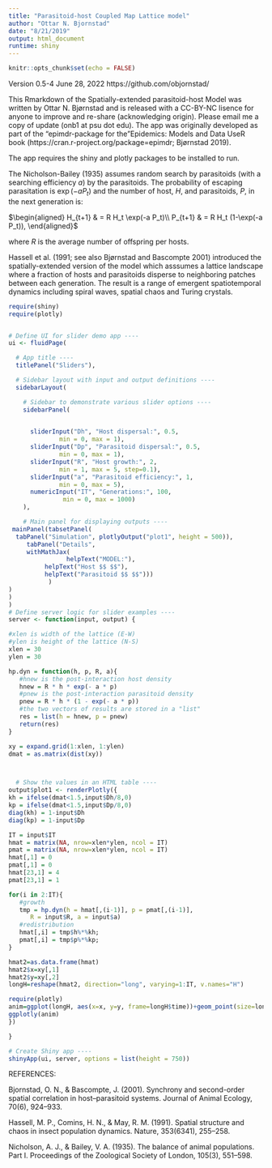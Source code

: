 ```yaml
---
title: "Parasitoid-host Coupled Map Lattice model"
author: "Ottar N. Bjornstad"
date: "8/21/2019"
output: html_document
runtime: shiny
---
```


```r
knitr::opts_chunk$set(echo = FALSE)
```

Version 0.5-4 June 28, 2022 
https://github.com/objornstad/

This Rmarkdown of the Spatially-extended parasitoid-host Model was written by Ottar N. Bjørnstad and is released with a CC-BY-NC lisence for anyone to improve and re-share (acknowledging origin). Please email me a copy of update (onb1 at psu dot edu). The app was originally developed as part of the "epimdr-package for the "Epidemics: Models and Data UseR book (https://cran.r-project.org/package=epimdr; Bjørnstad 2019).

The app requires the shiny and plotly packages to be installed to run.

The Nicholson-Bailey (1935) assumes random search by parasitoids (with a searching efficiency $a$) by the parasitoids. The probability of escaping parasitation is $\exp(-a P_t)$ and the number of host, $H$, and parasitoids, $P$, in the next generation is:

$\begin{aligned}
H_{t+1} & = R H_t \exp(-a P_t)\\
P_{t+1} & = R H_t (1-\exp(-a P_t)),
\end{aligned}$

where $R$ is the average number of offspring per hosts. 

Hassell et al. (1991; see also Bjørnstad and Bascompte 2001) introduced the spatially-extended version of the model which asssumes a lattice landscape where a fraction of hosts and parasitoids disperse to neighboring patches between each generation. The result is a range of emergent spatiotemporal dynamics including spiral waves, spatial chaos and Turing crystals. 

```r
require(shiny)
require(plotly)


# Define UI for slider demo app ----
ui <- fluidPage(

  # App title ----
  titlePanel("Sliders"),

  # Sidebar layout with input and output definitions ----
  sidebarLayout(

    # Sidebar to demonstrate various slider options ----
    sidebarPanel(

  
      sliderInput("Dh", "Host dispersal:", 0.5,
              min = 0, max = 1),
      sliderInput("Dp", "Parasitoid dispersal:", 0.5,
              min = 0, max = 1),
      sliderInput("R", "Host growth:", 2,
              min = 1, max = 5, step=0.1),
      sliderInput("a", "Parasitoid efficiency:", 1,
              min = 0, max = 5),
      numericInput("IT", "Generations:", 100,
               min = 0, max = 1000)
    ),

    # Main panel for displaying outputs ----
 mainPanel(tabsetPanel(
  tabPanel("Simulation", plotlyOutput("plot1", height = 500)),
     tabPanel("Details", 
     withMathJax(
                helpText("MODEL:"),
          helpText("Host $$ $$"),
          helpText("Parasitoid $$ $$")))
           )
)
)
)
# Define server logic for slider examples ----
server <- function(input, output) {

#xlen is width of the lattice (E-W)
#ylen is height of the lattice (N-S)
xlen = 30
ylen = 30

hp.dyn = function(h, p, R, a){ 
   #hnew is the post-interaction host density
   hnew = R * h * exp(- a * p)
   #pnew is the post-interaction parasitoid density
   pnew = R * h * (1 - exp(- a * p))
   #the two vectors of results are stored in a "list"
   res = list(h = hnew, p = pnew)
   return(res)
} 

xy = expand.grid(1:xlen, 1:ylen)
dmat = as.matrix(dist(xy))



  # Show the values in an HTML table ----
output$plot1 <- renderPlotly({
kh = ifelse(dmat<1.5,input$Dh/8,0)
kp = ifelse(dmat<1.5,input$Dp/8,0)
diag(kh) = 1-input$Dh
diag(kp) = 1-input$Dp

IT = input$IT
hmat = matrix(NA, nrow=xlen*ylen, ncol = IT)
pmat = matrix(NA, nrow=xlen*ylen, ncol = IT)
hmat[,1] = 0
pmat[,1] = 0
hmat[23,1] = 4
pmat[23,1] = 1

for(i in 2:IT){
   #growth
   tmp = hp.dyn(h = hmat[,(i-1)], p = pmat[,(i-1)], 
      R = input$R, a = input$a)
   #redistribution
   hmat[,i] = tmp$h%*%kh;
   pmat[,i] = tmp$p%*%kp;
}

hmat2=as.data.frame(hmat)
hmat2$x=xy[,1]
hmat2$y=xy[,2]
longH=reshape(hmat2, direction="long", varying=1:IT, v.names="H")

require(plotly)
anim=ggplot(longH, aes(x=x, y=y, frame=longH$time))+geom_point(size=longH$H)
ggplotly(anim)
})

}

# Create Shiny app ----
shinyApp(ui, server, options = list(height = 750))
```


REFERENCES:

Bjornstad, O. N., & Bascompte, J. (2001). Synchrony and second-order spatial correlation
in host–parasitoid systems. Journal of Animal Ecology, 70(6), 924–933.

Hassell, M. P., Comins, H. N., & May, R. M. (1991). Spatial structure and chaos in
insect population dynamics. Nature, 353(6341), 255–258.

Nicholson, A. J., & Bailey, V. A. (1935). The balance of animal populations. Part I.
Proceedings of the Zoological Society of London, 105(3), 551–598.

